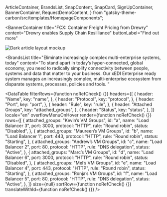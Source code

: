   ArticleContainer,
  BrandsList,
  SnapContent,
  SnapCard,
  SignUpContainer,
  BannerContainer,
  RequestDemoContent,
} from "gatsby-theme-carbon/src/templates/HomepageComponents";


<BannerContainer 
  title="FCX: Container Freight Pricing from Drewry"
  content="Drewry enables Supply Chain Resilliance"
  buttonLabel="Find out more"
>


![Dark article layout mockup](./components/images/Article_05.png)

</BannerContainer>


<BrandsList
  title="Eliminate increasingly complex multi-enterprise systems, today"
  content="To stand apart in today’s hyper-connected, global economy, you need to radically simplify connectivity between people, systems and data that matter to your business. Our xEDI Enterprise ready system manages an increasingly complex, multi-enterprise ecosystem from disparate systems, processes, policies and tools. "
>


<DataTable
  filterRows={function noRefCheck() {}}
  headers={[
    {
      header: "Name",
      key: "name",
    },
    {
      header: "Protocol",
      key: "protocol",
    },
    {
      header: "Port",
      key: "port",
    },
    {
      header: "Rule",
      key: "rule",
    },
    {
      header: "Attached Groups",
      key: "attached_groups",
    },
    {
      header: "Status",
      key: "status",
    },
  ]}
  locale="en"
  overflowMenuOnHover
  render={function noRefCheck() {}}
  rows={[
    {
      attached_groups: "Kevin’s VM Groups",
      id: "a",
      name: "Load Balancer 3",
      port: 3000,
      protocol: "HTTP",
      rule: "Round robin",
      status: "Disabled",
    },
    {
      attached_groups: "Maureen’s VM Groups",
      id: "b",
      name: "Load Balancer 1",
      port: 443,
      protocol: "HTTP",
      rule: "Round robin",
      status: "Starting",
    },
    {
      attached_groups: "Andrew’s VM Groups",
      id: "c",
      name: "Load Balancer 2",
      port: 80,
      protocol: "HTTP",
      rule: "DNS delegation",
      status: "Active",
    },
    {
      attached_groups: "Marc’s VM Groups",
      id: "d",
      name: "Load Balancer 6",
      port: 3000,
      protocol: "HTTP",
      rule: "Round robin",
      status: "Disabled",
    },
    {
      attached_groups: "Mel’s VM Groups",
      id: "e",
      name: "Load Balancer 4",
      port: 443,
      protocol: "HTTP",
      rule: "Round robin",
      status: "Starting",
    },
    {
      attached_groups: "Ronja’s VM Groups",
      id: "f",
      name: "Load Balancer 5",
      port: 80,
      protocol: "HTTP",
      rule: "DNS delegation",
      status: "Active",
    },
  ]}
  size={null}
  sortRow={function noRefCheck() {}}
  translateWithId={function noRefCheck() {}}
/>

